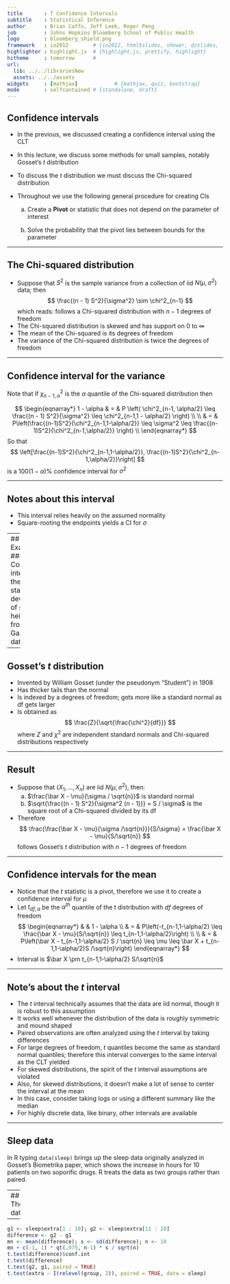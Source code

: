 ```yaml
---
title       : T Confidence Intervals
subtitle    : Statistical Inference
author      : Brian Caffo, Jeff Leek, Roger Peng
job         : Johns Hopkins Bloomberg School of Public Health
logo        : bloomberg_shield.png
framework   : io2012        # {io2012, html5slides, shower, dzslides, ...}
highlighter : highlight.js  # {highlight.js, prettify, highlight}
hitheme     : tomorrow      # 
url:
  lib: ../../librariesNew
  assets: ../../assets
widgets     : [mathjax]            # {mathjax, quiz, bootstrap}
mode        : selfcontained # {standalone, draft}
---
```

## Confidence intervals

- In the previous, we discussed creating a confidence interval using the CLT
- In this lecture, we discuss some methods for small samples, notably Gosset's $t$ distribution
- To discuss the $t$ distribution we must discuss the Chi-squared distribution
- Throughout we use the following general procedure for creating CIs

  a. Create a **Pivot** or statistic that does not depend on the parameter of interest
  
  b. Solve the probability that the pivot lies between bounds for the parameter

---

## The Chi-squared distribution

- Suppose that $S^2$ is the sample variance from a collection of iid $N(\mu,\sigma^2)$ data; then 
$$
    \frac{(n - 1) S^2}{\sigma^2} \sim \chi^2_{n-1}
$$
which reads: follows a Chi-squared distribution with $n-1$ degrees of freedom
- The Chi-squared distribution is skewed and has support on $0$ to $\infty$
- The mean of the Chi-squared is its degrees of freedom 
- The variance of the Chi-squared distribution is twice the degrees of freedom

---

## Confidence interval for the variance

Note that if $\chi^2_{n-1, \alpha}$ is the $\alpha$ quantile of the
Chi-squared distribution then

$$
\begin{eqnarray*}
  1 - \alpha & = & P \left( \chi^2_{n-1, \alpha/2} \leq  \frac{(n - 1) S^2}{\sigma^2} \leq  \chi^2_{n-1,1 - \alpha/2} \right) \\ \\
& = &  P\left(\frac{(n-1)S^2}{\chi^2_{n-1,1-\alpha/2}} \leq \sigma^2 \leq 
\frac{(n-1)S^2}{\chi^2_{n-1,\alpha/2}} \right) \\
\end{eqnarray*}
$$
So that 
$$
\left[\frac{(n-1)S^2}{\chi^2_{n-1,1-\alpha/2}}, \frac{(n-1)S^2}{\chi^2_{n-1,\alpha/2}}\right]
$$
is a $100(1-\alpha)\%$ confidence interval for $\sigma^2$

---

## Notes about this interval

- This interval relies heavily on the assumed normality
- Square-rooting the endpoints yields a CI for $\sigma$

---
## Example
### Confidence interval for the standard deviation of sons' heights from Galton's data
```r
library(UsingR); data(father.son); x <- father.son$sheight
s <- sd(x); n <- length(x)
round(sqrt( (n-1) * s ^ 2 / qchisq(c(.975, .025), n - 1) ), 3)
```

---

## Gosset's $t$ distribution

- Invented by William Gosset (under the pseudonym "Student") in 1908
- Has thicker tails than the normal
- Is indexed by a degrees of freedom; gets more like a standard normal as df gets larger
- Is obtained as 
$$
\frac{Z}{\sqrt{\frac{\chi^2}{df}}}
$$
where $Z$ and $\chi^2$ are independent standard normals and
Chi-squared distributions respectively

---

## Result

- Suppose that $(X_1,\ldots,X_n)$ are iid $N(\mu,\sigma^2)$, then:
  a. $\frac{\bar X - \mu}{\sigma / \sqrt{n}}$ is standard normal
  b. $\sqrt{\frac{(n - 1) S^2}{\sigma^2 (n - 1)}} = S / \sigma$ is the square root of a Chi-squared divided by its df

- Therefore 
$$
\frac{\frac{\bar X - \mu}{\sigma /\sqrt{n}}}{S/\sigma}  
= \frac{\bar X - \mu}{S/\sqrt{n}}
$$
    follows Gosset's $t$ distribution with $n-1$ degrees of freedom

---

## Confidence intervals for the mean

- Notice that the $t$ statistic is a pivot, therefore we use it to create a confidence interval for $\mu$
- Let $t_{df,\alpha}$ be the $\alpha^{th}$ quantile of the t distribution with $df$ degrees of freedom
$$
  \begin{eqnarray*}
&   & 1 - \alpha \\
& = & P\left(-t_{n-1,1-\alpha/2} \leq \frac{\bar X - \mu}{S/\sqrt{n}} \leq t_{n-1,1-\alpha/2}\right) \\ \\
& = & P\left(\bar X - t_{n-1,1-\alpha/2} S / \sqrt{n} \leq \mu  
      \leq \bar X + t_{n-1,1-\alpha/2}S /\sqrt{n}\right)
  \end{eqnarray*}
$$
- Interval is $\bar X \pm t_{n-1,1-\alpha/2} S/\sqrt{n}$

---

## Note's about the $t$ interval

- The $t$ interval technically assumes that the data are iid normal, though it is robust to this assumption
- It works well whenever the distribution of the data is roughly symmetric and mound shaped
- Paired observations are often analyzed using the $t$ interval by taking differences
- For large degrees of freedom, $t$ quantiles become the same as standard normal quantiles; therefore this interval converges to the same interval as the CLT yielded
- For skewed distributions, the spirit of the $t$ interval assumptions are violated
- Also, for skewed distributions, it doesn't make a lot of sense to center the interval at the mean
- In this case, consider taking logs or using a different summary like the median
- For highly discrete data, like binary, other intervals are available

---

## Sleep data

In R typing `data(sleep)` brings up the sleep data originally
analyzed in Gosset's Biometrika paper, which shows the increase in
hours for 10 patients on two soporific drugs. R treats the data as two
groups rather than paired.

---
## The data
```r
data(sleep)
head(sleep)
```

---
```r
g1 <- sleep$extra[1 : 10]; g2 <- sleep$extra[11 : 20]
difference <- g2 - g1
mn <- mean(difference); s <- sd(difference); n <- 10
mn + c(-1, 1) * qt(.975, n-1) * s / sqrt(n)
t.test(difference)$conf.int
t.test(difference)
t.test(g2, g1, paired = TRUE)
t.test(extra ~ I(relevel(group, 2)), paired = TRUE, data = sleep)

```

